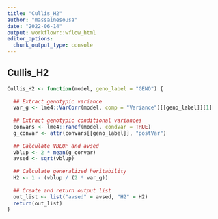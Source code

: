 ```yaml
---
title: "Cullis_H2"
author: "massainesousa"
date: "2022-06-14"
output: workflowr::wflow_html
editor_options:
  chunk_output_type: console
---
```


## Cullis_H2

```r
Cullis_H2 <- function(model, geno_label = "GENO") {
  
  ## Extract genotypic variance
  var_g <- lme4::VarCorr(model, comp = "Variance")[[geno_label]][1]
  
  ## Extract genotypic conditional variances
  convars <- lme4::ranef(model, condVar = TRUE)
  g_convar <- attr(convars[[geno_label]], "postVar")
  
  ## Calculate VBLUP and avsed
  vblup <- 2 * mean(g_convar)
  avsed <- sqrt(vblup)
  
  ## Calculate generalized heritability
  H2 <- 1 - (vblup / (2 * var_g))
  
  ## Create and return output list
  out_list <- list("avsed" = avsed, "H2" = H2)
  return(out_list)
}

```

